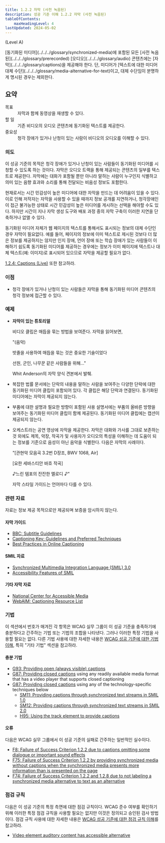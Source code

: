 ```yaml
---
title: 1.2.2 자막 (사전 녹음된)
description: 성공 기준 이해 1.2.2 자막 (사전 녹음된)
tableOfContents:
    maxHeadingLevel: 4
lastUpdated: 2024-05-02
---
```



(Level A)

<Card title="성공 기준(SC)">
[동기화된 미디어](../../../glossary/synchronized-media)에 포함된 모든 [사전 녹음된](../../../glossary/prerecorded) [오디오](../../../glossary/audio) 콘텐츠에는 [자막](../../../glossary/captions)을 제공해야 한다. 단, 미디어가 [텍스트에 대한 미디어 대체 수단](../../../glossary/media-alternative-for-text)이고, 대체 수단임이 분명하게 명시된 경우는 제외한다.
</Card>

## 요약

<dl>
<dt>목표</dt>
<dd>자막과 함께 동영상을 재생할 수 있다.</dd>
<dt>할 일</dt>
<dd>기존 비디오의 오디오 콘텐츠에 동기화된 텍스트를 제공한다.</dd>
<dt>중요성</dt>
<dd>청각 장애가 있거나 난청이 있는 사람이 비디오의 오디오를 이해할 수 있다.</dd>
</dl>

### 의도

이 성공 기준의 목적은 청각 장애가 있거나 난청이 있는 사람들이 동기화된 미디어를 시청할 수 있도록 하는 것이다. 자막은 오디오 트랙을 통해 제공되는 콘텐츠의 일부를 텍스트로 제공한다. 자막에는 대화가 포함될 뿐만 아니라 말하는 사람이 누구인지 식별하고 의미 있는 음향 효과와 소리를 통해 전달되는 비음성 정보도 포함한다.

현재로서는 시간 민감성이 높은 미디어에 대한 자막을 만드는 데 어려움이 있을 수 있다. 이로 인해 저작자는 자막을 사용할 수 있을 때까지 정보 공개를 지연하거나, 청각장애인이 접근 불가능한 상태로 시간 민감성이 높은 미디어를 게시하는 선택을 해야할 수도 있다. 하지만 시간이 지나 자막 생성 도구와 배포 과정 중의 자막 구축이 이러한 지연을 단축하거나 없앨 수 있다.

동기화된 미디어 자체가 웹 페이지의 텍스트를 통해서도 표시되는 정보의 대체 수단인 경우 자막이 필요없다. 예를 들어, 페이지의 정보에 이미 텍스트로 제시된 것보다 더 많은 정보를 제공하지는 않지만 인지 장애, 언어 장애 또는 학습 장애가 있는 사람들이 이해하기 쉽도록 동기화된 미디어를 제공하는 경우에는 정보가 이미 페이지에 텍스트나 대체 텍스트(예: 이미지)로 표시되어 있으므로 자막을 제공할 필요가 없다.

[1.2.4: Captions (Live)](../captions-live) 또한 참고하라.

### 이점

*   청각 장애가 있거나 난청이 있는 사람들은 자막을 통해 동기화된 미디어 콘텐츠의 청각 정보에 접근할 수 있다.

### 예제

*   **자막이 있는 튜토리얼**
    
    비디오 클립은 매듭을 묶는 방법을 보여준다. 자막을 읽어보면,
    
    "(음악)
    
    밧줄을 사용하여 매듭을 묶는 것은 중요한 기술이었다
    
    선원, 군인, 나무꾼 같은 사람들을 위해..."
    
    Whit Anderson의 자막 양식 견본에서 발췌.
    
*   복잡한 법률 문서에는 단락의 내용을 말하는 사람을 보여주는 다양한 단락에 대한 동기화된 미디어 클립이 포함되어 있다. 각 클립은 해당 단락과 연결된다. 동기화된 미디어에는 자막이 제공되지 않는다.
*   부품에 대한 설명과 필요한 방향이 포함된 사용 설명서에는 부품의 올바른 방향을 보여주는 동기화된 미디어 클립이 함께 제공된다. 동기화된 미디어 클립에는 캡션이 제공되지 않는다.
*   오케스트라는 공연 영상에 자막을 제공한다. 자막은 대화와 가사를 그대로 보존하는 것 외에도 제목, 악장, 작곡가 및 사용자가 오디오의 특성을 이해하는 데 도움이 되는 정보를 기준으로 음성이 아닌 음악을 식별한다. 다음은 자막의 사례이다.

    "\[관현악 모음곡 3.2번 D장조, BWV 1068, Air\]

    \[요한 세바스티안 바흐 작곡\]

    ♪느린 템포의 잔잔한 멜로디 ♪"

    <Card title="참고">
    자막 스타일 가이드는 언어마다 다를 수 있다.
    </Card>

### 관련 자료

자료는 정보 제공 목적으로만 제공되며 보증을 암시하지 않는다.

#### 자막 가이드

*   [BBC: Subtitle Guidelines](https://www.bbc.co.uk/accessibility/forproducts/guides/subtitles/)
*   [Captioning Key: Guidelines and Preferred Techniques](https://dcmp.org/learn/captioningkey)
*   [Best Practices in Online Captioning](https://joeclark.org/access/captioning/bpoc/)

#### SMIL 자료

*   [Synchronized Multimedia Integration Language (SMIL) 3.0](https://www.w3.org/TR/SMIL/)
*   [Accessibility Features of SMIL](https://www.w3.org/TR/SMIL-access/)

#### 기타 자막 자료

*   [National Center for Accessible Media](https://www.wgbh.org/foundation/what-we-do/ncam)
*   [WebAIM: Captioning Resource List](https://webaim.org/techniques/captions/)

### 기법

이 섹션에서 번호가 매겨진 각 항목은 WCAG 실무 그룹이 이 성공 기준을 충족하기에 충분하다고 간주하는 기법 또는 기법의 조합을 나타낸다. 그러나 이러한 특정 기법을 사용할 필요는 없다. 다른 기법 사용에 대한 자세한 내용은 [WCAG 성공 기준에 대한 기법 이해](../understanding-techniques), 특히 "기타 기법" 섹션을 참고하라.

#### 충분 기법

*   [G93: Providing open (always visible) captions](https://www.w3.org/WAI/WCAG22/Techniques/general/G93)
*   [G87: Providing closed captions](https://www.w3.org/WAI/WCAG22/Techniques/general/G87) using any readily available media format that has a video player that supports closed captioning
*   [G87: Providing closed captions](https://www.w3.org/WAI/WCAG22/Techniques/general/G87) using any of the technology-specific techniques below
    *   [SM11: Providing captions through synchronized text streams in SMIL 1.0](https://www.w3.org/WAI/WCAG22/Techniques/smil/SM11)
    *   [SM12: Providing captions through synchronized text streams in SMIL 2.0](https://www.w3.org/WAI/WCAG22/Techniques/smil/SM12)
    *   [H95: Using the track element to provide captions](https://www.w3.org/WAI/WCAG22/Techniques/html/H95)

#### 오류

다음은 WCAG 실무 그룹에서 이 성공 기준의 실패로 간주하는 일반적인 실수이다.

*   [F8: Failure of Success Criterion 1.2.2 due to captions omitting some dialogue or important sound effects](https://www.w3.org/WAI/WCAG22/Techniques/failures/F8)
*   [F75: Failure of Success Criterion 1.2.2 by providing synchronized media without captions when the synchronized media presents more information than is presented on the page](https://www.w3.org/WAI/WCAG22/Techniques/failures/F75)
*   [F74: Failure of Success Criterion 1.2.2 and 1.2.8 due to not labeling a synchronized media alternative to text as an alternative](https://www.w3.org/WAI/WCAG22/Techniques/failures/F74)

### 점검 규칙

다음은 이 성공 기준의 특정 측면에 대한 점검 규칙이다. WCAG 준수 여부를 확인하기 위해 이러한 특정 점검 규칙을 사용할 필요는 없지만 이것은 정의되고 승인된 검사 방법이다. 점검 규칙 사용에 대한 자세한 내용은 [WCAG 성공 기준에 대한 점검 규칙 이해](../understanding-act-rules)를 참고하라.

*   [Video element auditory content has accessible alternative](https://www.w3.org/WAI/standards-guidelines/act/rules/eac66b/proposed/)

